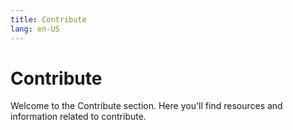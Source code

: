 ```yaml
---
title: Contribute
lang: en-US
---
```



# Contribute

Welcome to the Contribute section. Here you'll find resources and information related to contribute.

<Cards>
  <Card title="Contribute to Optimism Docs" href="/connect/contribute/docs-contribute" />
  <Card title="Contribute to the OP Stack" href="/connect/contribute/stack-contribute" />
  <Card title="Docs style guide" href="/connect/contribute/style-guide" />
</Cards>
